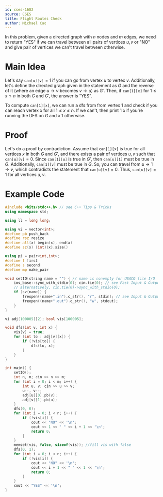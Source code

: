 ```yaml
---
id: cses-1682
source: CSES
title: Flight Routes Check
author: Michael Cao
---
```


In this problem, given a directed graph with $n$ nodes and $m$ edges, we need to return "YES" if we can travel between all pairs of vertices $u, v$ or "NO" and give pair of vertices we can't travel between otherwise.

# Main Idea

Let's say $\texttt{can[u][v]} = 1$ if you can go from vertex $u$ to vertex $v$. Additionally, let's define the directed graph given in the statement as $G$ and the reverse of it (where an edge $u \rightarrow v$ becomes $v \rightarrow u$) as $G'$. Then, if $\texttt{can[1][x]}$ for $1 \leq x \leq n$ in both $G$ and $G'$, the answer is "YES".

To compute $\texttt{can[1][x]}$, we can run a dfs from from vertex $1$ and check if you can reach vertex $x$ for all $1 \leq x \leq n$. If we can't, then print $1$ $x$ if you're running the DFS on $G$ and $x$ $1$ otherwise.

# Proof

Let's do a proof by contradiction. Assume that $\texttt{can[1][x]}$ is true for all vertices $x$ in both $G$ and $G'$, and there exists a pair of vertices $u, v$ such that $\texttt{can[u][v]} = 0$. Since $\texttt{can[1][u]}$ is true in $G'$, then $\texttt{can[u][1]}$ must be true in $G$. Additionally, $\texttt{can[1][v]}$ must be true in $G$. So, you can travel from $u \rightarrow 1 \rightarrow v$, which contradicts the statement that $\texttt{can[u][v]} = 0$. Thus, $\texttt{can[u][v]} = 1$ for all vertices $u, v$.

# Example Code

<LanguageSection>
<CPPSection>

```cpp
#include <bits/stdc++.h> // see C++ Tips & Tricks
using namespace std;

using ll = long long;

using vi = vector<int>;
#define pb push_back
#define rsz resize
#define all(x) begin(x), end(x)
#define sz(x) (int)(x).size()

using pi = pair<int,int>;
#define f first
#define s second
#define mp make_pair

void setIO(string name = "") { // name is nonempty for USACO file I/O
    ios_base::sync_with_stdio(0); cin.tie(0); // see Fast Input & Output
    // alternatively, cin.tie(0)->sync_with_stdio(0);
    if (sz(name)) {
        freopen((name+".in").c_str(), "r", stdin); // see Input & Output
        freopen((name+".out").c_str(), "w", stdout);
    }
}

vi adj[100005][2]; bool vis[100005];

void dfs(int v, int x) {
    vis[v] = true;
    for (int to : adj[v][x]) {
        if (!vis[to]) {
            dfs(to, x);
        }
    }
}

int main() {
    setIO();
    int n, m; cin >> n >> m;
    for (int i = 0; i < m; i++) {
        int u, v; cin >> u >> v;
        u--, v--;
        adj[u][0].pb(v);
        adj[v][1].pb(u);
    }
    dfs(0, 0);
    for (int i = 0; i < n; i++) {
        if (!vis[i]) {
            cout << "NO" << '\n';
            cout << 1 << " " << i + 1 << '\n';
            return 0;
        }
    }
    memset(vis, false, sizeof(vis)); //fill vis with false
    dfs(0, 1);
    for (int i = 0; i < n; i++) {
        if (!vis[i]) {
            cout << "NO" << '\n';
            cout << i + 1 << " " << 1 << '\n';
            return 0;
        }
    }
    cout << "YES" << '\n';
}
```

</CPPSection>
</LanguageSection>
